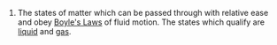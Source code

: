 #The states of matter which can be passed through with relative ease and obey [[Boyle's Law]]s of fluid motion.  The states which qualify are [[liquid]] and [[gas]].